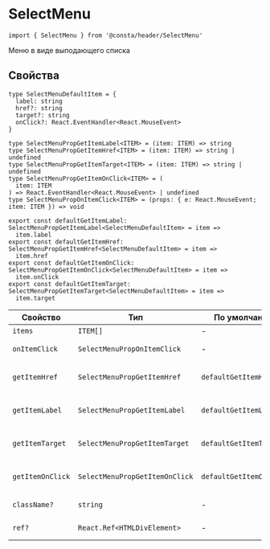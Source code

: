 # SelectMenu

```tsx
import { SelectMenu } from '@consta/header/SelectMenu'
```

Меню в виде выподающего списка

## Свойства

```tsx
type SelectMenuDefaultItem = {
  label: string
  href?: string
  target?: string
  onClick?: React.EventHandler<React.MouseEvent>
}

type SelectMenuPropGetItemLabel<ITEM> = (item: ITEM) => string
type SelectMenuPropGetItemHref<ITEM> = (item: ITEM) => string | undefined
type SelectMenuPropGetItemTarget<ITEM> = (item: ITEM) => string | undefined
type SelectMenuPropGetItemOnClick<ITEM> = (
  item: ITEM
) => React.EventHandler<React.MouseEvent> | undefined
type SelectMenuPropOnItemClick<ITEM> = (props: { e: React.MouseEvent; item: ITEM }) => void

export const defaultGetItemLabel: SelectMenuPropGetItemLabel<SelectMenuDefaultItem> = item =>
  item.label
export const defaultGetItemHref: SelectMenuPropGetItemHref<SelectMenuDefaultItem> = item =>
  item.href
export const defaultGetItemOnClick: SelectMenuPropGetItemOnClick<SelectMenuDefaultItem> = item =>
  item.onClick
export const defaultGetItemTarget: SelectMenuPropGetItemTarget<SelectMenuDefaultItem> = item =>
  item.target
```

| Свойство         | Тип                            | По умолчанию            | Описание                                       |
| ---------------- | ------------------------------ | ----------------------- | ---------------------------------------------- |
| `items`          | `ITEM[]`                       | -                       | Элементы                                       |
| `onItemClick`    | `SelectMenuPropOnItemClick`    | -                       | Функция клика по элементу                      |
| `getItemHref`    | `SelectMenuPropGetItemHref`    | `defaultGetItemHref`    | Функция для определения `href` элемента        |
| `getItemLabel`   | `SelectMenuPropGetItemLabel`   | `defaultGetItemLabel`   | Функция для определения заголовка элемента     |
| `getItemTarget`  | `SelectMenuPropGetItemTarget`  | `defaultGetItemTarget`  | Функция для определения `target` элемента      |
| `getItemOnClick` | `SelectMenuPropGetItemOnClick` | `defaultGetItemOnClick` | Функция для определения функции клика элемента |
| `className?`     | `string`                       | -                       | Дополнительный CSS-класс                       |
| `ref?`           | `React.Ref<HTMLDivElement>`    | -                       | Ссылка на корневой DOM-элемент                 |
